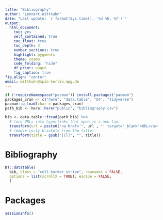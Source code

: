```yaml
---
title: "Bibliography"
author: "Lennart Wittkuhn"
date: "Last update: `r format(Sys.time(), '%d %B, %Y')`"
output:
  html_document:
    toc: yes
    self_contained: true
    toc_float: true
    toc_depth: 3
    number_sections: true
    highlight: pygments
    theme: cosmo
    code_folding: "hide"
    df_print: paged
    fig_caption: true
fig.align: "center"
email: wittkuhn@mpib-berlin.mpg.de
---
```


```r
if (!requireNamespace("pacman")) install.packages("pacman")
packages_cran <- c("here", "data.table", "DT", "tidyverse")
pacman::p_load(char = packages_cran)
path_bib <- here::here("public", "bibliography.csv")
```

```r
bib <- data.table::fread(path_bib) %>%
  # turn URLs into hyperlinks that open in a new tap:
  transform(url = paste0("<a href='", url , "' target='_blank'>URL</a>")) %>%
  # remove curly brackets from the title:
  transform(title = gsub("[{}]", "", title))
```

# Bibliography

```r
DT::datatable(
  bib, class = "cell-border stripe", rownames = FALSE,
  options = list(scrollX = TRUE), escape = FALSE,
  ) 
```

# Packages

```r
sessionInfo()
```


